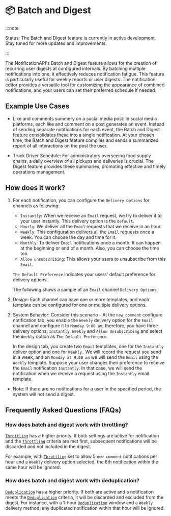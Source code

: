 # 📦 Batch and Digest

:::note

Status: The Batch and Digest feature is currently in active development. Stay tuned for more updates and improvements.

:::

The NotificationAPI's Batch and Digest feature allows for the creation of recurring user digests at configured intervals. By batching multiple notifications into one, it effectively reduces notification fatigue. This feature is particularly useful for weekly reports or user digests. The notification editor provides a versatile tool for customizing the appearance of combined notifications, and your users can set their preferred schedule if needed.

## Example Use Cases

- Like and comments summery on a social media post: In social media platforms, each like and comment on a post generates an event. Instead of sending separate notifications for each event, the Batch and Digest feature consolidates these into a single notification. At your chosen time, the Batch and Digest feature compiles and sends a summarized report of all interactions on the post the user.

- Truck Driver Schedule: For administrators overseeing food supply chains, a daily overview of all pickups and deliveries is crucial. The Digest feature provides these summaries, promoting effective and timely operations management.

## How does it work?

1. For each notification, you can configure the `Delivery Options` for channels as following:

   - `Instantly`: When we receive an `Email` request, we try to deliver it to your user instantly. This delivery option is the `default`.
   - `Hourly`: We deliver all the `Email` requests that we receive in an hour.
   - `Weekly`: This configuration delivers all the `Email` requests once a week. You can choose the day and time for it.
   - `Monthly`: To deliver `Email` notifications once a month. It can happen at the beginning or end of a month. Also, you can choose the time too.
   - `Allow unsubscribing`: This allows your users to unsubscribe from this `Email`.

   `The Default Preference` indicates your users' default preference for delivery options.

   The following shows a sample of an `Email` channel `Delivery Options`.


<Digest />

2. Design: Each channel can have one or more templates, and each template can be configured for one or multiple delivery options.

3. System Behavior: Consider this scenario - At the `new_comment` configure notification tab, you enable the `Weekly` delivery option for the `Email` channel and configure it to `Monday 9:00 am`; therefore, you have three delivery options: `Instantly`, `Weekly` and `Allow Unsubscribing` and select the `Weekly` option as `The Default Preference`.

   In the design tab, you create two `Email` templates, one for the `Instantly` deliver option and one for `Weekly.` We will record the request you send in a week, and on `Monday at 9:00 am` we will send the `Email` using the `Weekly` template. Suppose your user changes their preference to receive the `Email` notification `Instantly`. In that case, we will send the notification when we receive a request using the `Instantly` email template.

- Note: If there are no notifications for a user in the specified period, the system will not send a digest.

## Frequently Asked Questions (FAQs)

### How does batch and digest work with throttling?

[`Throttling`](./throttling.md) has a higher priority. If both settings are active for notification and the [`Throttling`](./throttling.md) criteria are met first, subsequent notifications will be discarded and not included in the digest.

For example, with [`Throttling`](./throttling.md) set to allow 5 `new_comment` notifications per hour and a `Weekly` delivery option selected, the 6th notification within the same hour will be ignored.

### How does batch and digest work with deduplication?

[`Deduplication`](./deduplication.md) has a higher priority. If both are active and a notification meets the [`Deduplication`](./deduplication.md) criteria, it will be discarded and excluded from the digest.
For instance, with a 1-hour [`Deduplication`](./deduplication.md) window and a `Weekly` delivery method, any duplicated notification within that hour will be ignored.
